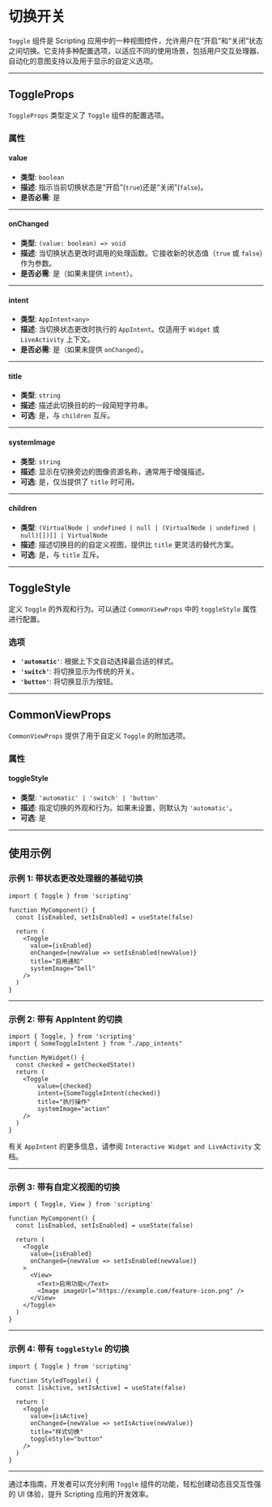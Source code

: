 # 切换开关 
        
`Toggle` 组件是 Scripting 应用中的一种视图控件，允许用户在“开启”和“关闭”状态之间切换。它支持多种配置选项，以适应不同的使用场景，包括用户交互处理器、自动化的意图支持以及用于显示的自定义选项。

---

## ToggleProps

`ToggleProps` 类型定义了 `Toggle` 组件的配置选项。

### 属性

#### **value**
- **类型**: `boolean`
- **描述**: 指示当前切换状态是“开启”(`true`)还是“关闭”(`false`)。
- **是否必需**: 是

---

#### **onChanged**
- **类型**: `(value: boolean) => void`
- **描述**: 当切换状态更改时调用的处理函数。它接收新的状态值（`true` 或 `false`）作为参数。
- **是否必需**: 是（如果未提供 `intent`）。

---

#### **intent**
- **类型**: `AppIntent<any>`
- **描述**: 当切换状态更改时执行的 `AppIntent`。仅适用于 `Widget` 或 `LiveActivity` 上下文。
- **是否必需**: 是（如果未提供 `onChanged`）。

---

#### **title**
- **类型**: `string`
- **描述**: 描述此切换目的的一段简短字符串。
- **可选**: 是，与 `children` 互斥。

---

#### **systemImage**
- **类型**: `string`
- **描述**: 显示在切换旁边的图像资源名称，通常用于增强描述。
- **可选**: 是，仅当提供了 `title` 时可用。

---

#### **children**
- **类型**: `(VirtualNode | undefined | null | (VirtualNode | undefined | null)[])[] | VirtualNode`
- **描述**: 描述切换目的的自定义视图，提供比 `title` 更灵活的替代方案。
- **可选**: 是，与 `title` 互斥。

---

## ToggleStyle

定义 `Toggle` 的外观和行为。可以通过 `CommonViewProps` 中的 `toggleStyle` 属性进行配置。

### 选项
- **`'automatic'`**: 根据上下文自动选择最合适的样式。
- **`'switch'`**: 将切换显示为传统的开关。
- **`'button'`**: 将切换显示为按钮。

---

## CommonViewProps

`CommonViewProps` 提供了用于自定义 `Toggle` 的附加选项。

### 属性

#### **toggleStyle**
- **类型**: `'automatic' | 'switch' | 'button'`
- **描述**: 指定切换的外观和行为。如果未设置，则默认为 `'automatic'`。
- **可选**: 是

---

## 使用示例

### 示例 1: 带状态更改处理器的基础切换
```tsx
import { Toggle } from 'scripting'

function MyComponent() {
  const [isEnabled, setIsEnabled] = useState(false)

  return (
    <Toggle 
      value={isEnabled} 
      onChanged={newValue => setIsEnabled(newValue)} 
      title="启用通知" 
      systemImage="bell"
    />
  )
}
```

---

### 示例 2: 带有 AppIntent 的切换
```tsx
import { Toggle, } from 'scripting'
import { SomeToggleIntent } from "./app_intents"

function MyWidget() {
  const checked = getCheckedState()
  return (
    <Toggle 
        value={checked} 
        intent={SomeToggleIntent(checked)} 
        title="执行操作" 
        systemImage="action"
    />
  )
}
```
有关 `AppIntent` 的更多信息，请参阅 `Interactive Widget and LiveActivity` 文档。

---

### 示例 3: 带有自定义视图的切换
```tsx
import { Toggle, View } from 'scripting'

function MyComponent() {
  const [isEnabled, setIsEnabled] = useState(false)

  return (
    <Toggle 
      value={isEnabled} 
      onChanged={newValue => setIsEnabled(newValue)}
    >
      <View>
        <Text>启用功能</Text>
        <Image imageUrl="https://example.com/feature-icon.png" />
      </View>
    </Toggle>
  )
}
```

---

### 示例 4: 带有 `toggleStyle` 的切换
```tsx
import { Toggle } from 'scripting'

function StyledToggle() {
  const [isActive, setIsActive] = useState(false)

  return (
    <Toggle 
      value={isActive} 
      onChanged={newValue => setIsActive(newValue)} 
      title="样式切换" 
      toggleStyle="button"
    />
  )
}
```

---

通过本指南，开发者可以充分利用 `Toggle` 组件的功能，轻松创建动态且交互性强的 UI 体验，提升 Scripting 应用的开发效率。